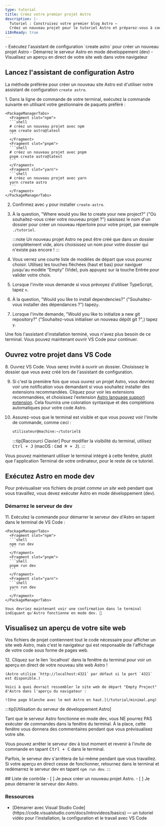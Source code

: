 ```yaml
---
type: tutorial
title: Créez votre premier projet Astro
description: |-
  Tutoriel : Construisez votre premier blog Astro —
  Créez un nouveau projet pour le tutoriel Astro et préparez-vous à coder
i18nReady: true
---
```


<PreCheck>
  - Exécutez l'assistant de configuration `create astro` pour créer un nouveau projet Astro
  - Démarrez le serveur Astro en mode développement (dev)
  - Visualisez un aperçu en direct de votre site web dans votre navigateur
</PreCheck>

## Lancez l'assistant de configuration Astro

La méthode préférée pour créer un nouveau site Astro est d'utiliser notre assistant de configuration `create astro`.

<Steps>
1. Dans la ligne de commande de votre terminal, exécutez la commande suivante en utilisant votre gestionnaire de paquets préféré :

    <PackageManagerTabs>
      <Fragment slot="npm">
      ```shell
      # créez un nouveau projet avec npm
      npm create astro@latest
      ```
      </Fragment>
      <Fragment slot="pnpm">
      ```shell
      # créez un nouveau projet avec pnpm
      pnpm create astro@latest
      ```
      </Fragment>
      <Fragment slot="yarn">
      ```shell
      # créez un nouveau projet avec yarn
      yarn create astro
      ```
      </Fragment>
    </PackageManagerTabs>

2. Confirmez avec `y` pour installer `create-astro`.
3. À la question, "Where would you like to create your new project?" ("Où souhaitez-vous créer votre nouveau projet ?") saisissez le nom d'un dossier pour créer un nouveau répertoire pour votre projet, 
  par exemple `./tutoriel`.

    :::note
    Un nouveau projet Astro ne peut être créé que dans un dossier complètement vide, alors choisissez un nom pour votre dossier qui n'existe pas encore !
    :::

4. Vous verrez une courte liste de modèles de départ que vous pourrez choisir. Utilisez les touches fléchées (haut et bas) pour naviguer jusqu'au modèle “Empty” (Vide), puis appuyez sur la touche Entrée pour valider votre choix.

5. Lorsque l'invite vous demande si vous prévoyez d'utiliser TypeScript, tapez `n`.

6. À la question, "Would you like to install dependencies?" ("Souhaitez-vous installer des dépendances ?") tapez`y`.

7. Lorsque l'invite demande, "Would you like to initialize a new git repository?" ("Souhaitez-vous initialiser un nouveau dépôt git ?",) tapez `y`.
</Steps>

Une fois l'assistant d'installation terminé, vous n'avez plus besoin de ce terminal. Vous pouvez maintenant ouvrir VS Code pour continuer.

## Ouvrez votre projet dans VS Code

<Steps>
8. Ouvrez VS Code. Vous serez invité à ouvrir un dossier. Choisissez le dossier que vous avez créé lors de l'assistant de configuration.

9. Si c'est la première fois que vous ouvrez un projet Astro, vous devriez voir une notification vous demandant si vous souhaitez installer des extensions recommandées. Cliquez pour voir les extensions recommandées, et choisissez l'extension [Astro language support extension](https://marketplace.visualstudio.com/items?itemName=astro-build.astro-vscode). Cela fournira une coloration syntaxique et des complétions automatiques pour votre code Astro.

10. Assurez-vous que le terminal est visible et que vous pouvez voir l'invite de commande, comme ceci :

    ```sh
    utilisateur@machine:~/tutoriel$
    ```

    :::tip[Raccourci Clavier]
    Pour modifier la visibilité du terminal, utilisez <kbd>Ctrl + J</kbd> (macOS : <kbd>Cmd ⌘ + J</kbd>).
    :::
</Steps>

Vous pouvez maintenant utiliser le terminal intégré à cette fenêtre, plutôt que l'application Terminal de votre ordinateur, pour le reste de ce tutoriel.



## Exécutez Astro en mode dev

Pour prévisualiser vos fichiers de projet _comme un site web_ pendant que vous travaillez, vous devez exécuter Astro en mode développement (dev).

### Démarrez le serveur de dev

<Steps>
11. Exécutez la commande pour démarrer le serveur dev d'Astro en tapant dans le terminal de VS Code :

    <PackageManagerTabs>
      <Fragment slot="npm">
      ```shell
      npm run dev
      ```
      </Fragment>
      <Fragment slot="pnpm">
      ```shell
      pnpm run dev
      ```
      </Fragment>
      <Fragment slot="yarn">
      ```shell
      yarn run dev
      ```
      </Fragment>
    </PackageManagerTabs>

    Vous devriez maintenant voir une confirmation dans le terminal indiquant qu'Astro fonctionne en mode dev. 🚀
</Steps>

## Visualisez un aperçu de votre site web

Vos fichiers de projet contiennent tout le code nécessaire pour afficher un site web Astro, mais c'est le navigateur qui est responsable de l'affichage de votre code sous forme de pages web.

<Steps>
12. Cliquez sur le lien `localhost` dans la fenêtre du terminal pour voir un aperçu en direct de votre nouveau site web Astro !

    (Astro utilise `http://localhost:4321` par défaut si le port `4321` est disponible.)

    Voici à quoi devrait ressembler le site web de départ "Empty Project" d'Astro dans l'aperçu du navigateur :

    ![Une page blanche avec le mot Astro en haut.](/tutorial/minimal.png)
  
</Steps>

:::tip[Utilisation du serveur de développement Astro]

Tant que le serveur Astro fonctionne en mode dev, vous NE pourrez PAS exécuter de commandes dans la fenêtre du terminal. À la place, cette fenêtre vous donnera des commentaires pendant que vous prévisualisez votre site.

Vous pouvez arrêter le serveur dev à tout moment et revenir à l'invite de commande en tapant <kbd>Ctrl + C</kbd> dans le terminal.

Parfois, le serveur dev s'arrêtera de lui-même pendant que vous travaillez. Si votre aperçu en direct cesse de fonctionner, retournez dans le terminal et redémarrez le serveur dev en tapant `npm run dev`.
:::

<Box icon="check-list">
## Liste de contrôle

<Checklist>
- [ ] Je peux créer un nouveau projet Astro.
- [ ] Je peux démarrer le serveur dev Astro.
</Checklist>
</Box>

### Ressources

- <p>[Démarrer avec Visual Studio Code](https://code.visualstudio.com/docs/introvideos/basics) <Badge class="neutral-badge" text="externe" /> — un tutoriel vidéo pour l'installation, la configuration et le travail avec VS Code</p>
